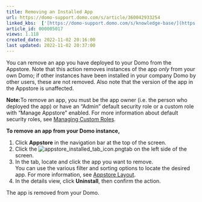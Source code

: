 ```yaml
---
title: Removing an Installed App
url: https://domo-support.domo.com/s/article/360042933254
linked_kbs:  ['[https://domo-support.domo.com/s/knowledge-base/](https://domo-support.domo.com/s/knowledge-base/)', '[https://domo-support.domo.com/s/](https://domo-support.domo.com/s/)', '[https://domo-support.domo.com/s/topic/0TO5w000000ZampGAC](https://domo-support.domo.com/s/topic/0TO5w000000ZampGAC)', '[https://domo-support.domo.com/s/topic/0TO5w000000ZaoMGAS](https://domo-support.domo.com/s/topic/0TO5w000000ZaoMGAS)', '[https://domo-support.domo.com/s/article/360043438973](https://domo-support.domo.com/s/article/360043438973)', '[https://domo-support.domo.com/s/article/360043438013](https://domo-support.domo.com/s/article/360043438013)', '[https://domo-support.domo.com/s/article/360042933254](https://domo-support.domo.com/s/article/360042933254)', '[https://domo-support.domo.com/s/topic/0TO5w000000ZaoMGAS/using-the-appstore](https://domo-support.domo.com/s/topic/0TO5w000000ZaoMGAS/using-the-appstore)', '[https://domo-support.domo.com/s/article/360043429933](https://domo-support.domo.com/s/article/360043429933)', '[https://domo-support.domo.com/s/article/360043429953](https://domo-support.domo.com/s/article/360043429953)', '[https://domo-support.domo.com/s/article/360042925494](https://domo-support.domo.com/s/article/360042925494)', '[https://domo-support.domo.com/s/article/360043429913](https://domo-support.domo.com/s/article/360043429913)', '[https://domo-support.domo.com/s/article/4408174643607](https://domo-support.domo.com/s/article/4408174643607)', '[https://domo-support.domo.com/s/login/](https://domo-support.domo.com/s/login/)']
article_id: 000005017
views: 1.118
created_date: 2022-11-02 20:16:00
last updated: 2022-11-02 20:37:00
---
```




You can remove an app you have deployed to your Domo from the Appstore. Note that this action removes instances of the app *only* from your own Domo; if other instances have been installed in your company Domo by other users, these are not removed. Also note that the version of the app in the Appstore is unaffected.




 

**Note:**To remove an app, you must be the app owner (i.e. the person who deployed the app) or have an "Admin" default security role or a custom role with "Manage Appstore" enabled. For more information about default security roles, see [Managing Custom Roles](/s/article/360043438973 "Default Security Role Reference").




**To remove an app from your Domo instance,**


1. Click **Appstore** in the navigation bar at the top of the screen.
2. Click the ![appstore_installed_tab_icon.png](appstore_installed_tab_icon.png)tab on the left side of the screen.
3. In the tab, locate and click the app you want to remove.  
 You can use the various filter and sorting options to locate the desired app. For more information, see [Appstore Layout](/s/article/360043438013 "Appstore Layout").
4. In the details view, click **Uninstall**, then confirm the action.


The app is removed from your Domo.


